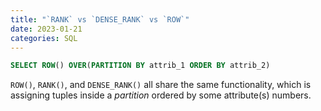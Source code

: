 ```yaml
---
title: "`RANK` vs `DENSE_RANK` vs `ROW`"
date: 2023-01-21
categories: SQL
---
```

```sql
SELECT ROW() OVER(PARTITION BY attrib_1 ORDER BY attrib_2)
```
`ROW()`, `RANK()`, and `DENSE_RANK()` all share the same functionality, which
is assigning tuples inside a *partition* ordered by some attribute(s) numbers.
